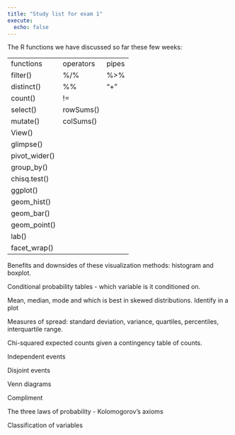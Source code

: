 ```yaml
---
title: "Study list for exam 1"
execute: 
  echo: false
---
```


The R functions we have discussed so far these few weeks:

|               |           |       |
|---------------|-----------|-------|
| functions     | operators | pipes |
| filter()      | %/%       | %\>%  |
| distinct()    | %%        | "+"   |
| count()       | !=        |       |
| select()      | rowSums() |       |
| mutate()      | colSums() |       |
| View()        |           |       |
| glimpse()     |           |       |
| pivot_wider() |           |       |
| group_by()    |           |       |
| chisq.test()  |           |       |
| ggplot()      |           |       |
| geom_hist()   |           |       |
| geom_bar()    |           |       |
| geom_point()  |           |       |
| lab()         |           |       |
| facet_wrap()  |           |       |

Benefits and downsides of these visualization methods: histogram and boxplot.

Conditional probability tables - which variable is it conditioned on.

Mean, median, mode and which is best in skewed distributions. Identify in a plot

Measures of spread: standard deviation, variance, quartiles, percentiles, interquartile range.

Chi-squared expected counts given a contingency table of counts.

Independent events

Disjoint events

Venn diagrams

Compliment

The three laws of probability - Kolomogorov's axioms

Classification of variables

